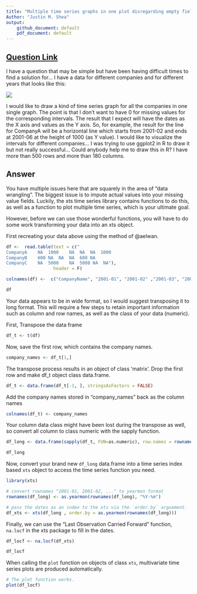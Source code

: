 ```yaml
---
title: "Multiple time series graphs in one plot disregarding empty fields"
Author: "Justin M. Shea"
output: 
    github_document: default
    pdf_document: default
---
```




## [Question Link](https://stackoverflow.com/questions/45336684/multiple-time-series-graphs-in-one-plot-disregarding-empty-fields)

I have a question that may be simple but have been having difficult times to find a solution for... I have a data for different companies and for different years that looks like this:

![](C:\Users\Justin\Documents\R\stack-overflow\graphics\3iETs.png)

I would like to draw a kind of time series graph for all the companies in one single graph. The point is that I don't want to have 0 for missing values for the corresponding intervals. The result that I expect will have the dates as the X axis and values as the Y axis. So, for example, the result for the line for CompanyA will be a horizontal line which starts from 2001-02 and ends at 2001-06 at the height of 1000 (as Y value). I would like to visualize the intervals for different companies... I was trying to use ggplot2 in R to draw it but not really successful... Could anybody help me to draw this in R? I have more than 500 rows and more than 180 columns.


## Answer

You have multiple issues here that are squarely in the area of "data wrangling". The biggest issue is to impute actual values into your missing value fields. Luckily, the xts time series library contains functions to do this, as well as a function to plot multiple time series, which is your ultimate goal.

However, before we can use those wonderful functions, you will have to do some work transforming your data into an xts object.

First recreating your data above using the method of @aelwan.

```r

df <-  read.table(text = c(" 
CompanyA    NA  1000    NA  NA  NA  1000
CompanyB    600 NA  NA  NA  600 NA
CompanyC    NA  5000    NA  5000 NA  NA"), 
                  header = F) 

colnames(df) <-  c("CompanyName", "2001-01", "2001-02" ,"2001-03", "2001-04",  "2001-05", "2001-06")

df
```


Your data appears to be in wide format, so I would suggest transposing it to long format. This will require a few steps to retain important information such as column and row names, as well as the class of your data (numeric).

First, Transpose the data frame


```r
df_t <- t(df)
```
Now, save the first row, which contains the company names. 

```r
company_names <- df_t[1,]
```
The transpose process results in an object of class 'matrix'. Drop the first row and make df_t object class data.frame.

```r
df_t <- data.frame(df_t[-1, ], stringsAsFactors = FALSE)
```

Add the company names stored in "company_names" back as the column names

```r
colnames(df_t) <- company_names
```
Your column data class might have been lost during the transpose as well, so convert all column to class numeric with the sapply function.

```r
df_long <- data.frame(sapply(df_t, FUN=as.numeric), row.names = rownames(df_t))

df_long
```

Now, convert your brand new `df_long` data.frame into a time series index based `xts` object to access the time series function you need.

```r
library(xts)

# convert rownames "2001-01, 2001-02, ..." to yearmon format
rownames(df_long) <- as.yearmon(rownames(df_long), "%Y-%m")

# pass the dates as an index to the xts via the `order.by` arguement.
df_xts <- xts(df_long , order.by = as.yearmon(rownames(df_long)))
```

Finally, we can use the "Last Observation Carried Forward" function, `na.locf` in the xts package to fill in the dates.

```r
df_locf <- na.locf(df_xts)

df_locf
```

When calling the `plot` function on objects of class `xts`, multivariate time series plots are produced automatically.

```r
# The plot function works.
plot(df_locf)
```